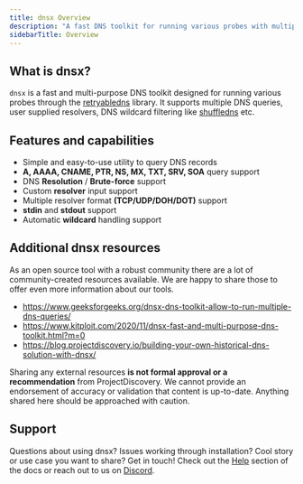 ```yaml
---
title: dnsx Overview
description: "A fast DNS toolkit for running various probes with multiple features"
sidebarTitle: Overview
---
```


## What is dnsx?

`dnsx` is a fast and multi-purpose DNS toolkit designed for running various probes through the [retryabledns](https://github.com/projectdiscovery/retryabledns) library. 
It supports multiple DNS queries, user supplied resolvers, DNS wildcard filtering like [shuffledns](https://github.com/projectdiscovery/shuffledns) etc.


## Features and capabilities

 - Simple and easy-to-use utility to query DNS records
 - **A, AAAA, CNAME, PTR, NS, MX, TXT, SRV, SOA** query support
 - DNS **Resolution** / **Brute-force** support
 - Custom **resolver** input support
 - Multiple resolver format **(TCP/UDP/DOH/DOT)** support
 - **stdin** and **stdout** support
 - Automatic **wildcard** handling support

 ## Additional dnsx resources

As an open source tool with a robust community there are a lot of community-created resources available. 
We are happy to share those to offer even more information about our tools. 

- https://www.geeksforgeeks.org/dnsx-dns-toolkit-allow-to-run-multiple-dns-queries/
- https://www.kitploit.com/2020/11/dnsx-fast-and-multi-purpose-dns-toolkit.html?m=0
- https://blog.projectdiscovery.io/building-your-own-historical-dns-solution-with-dnsx/

<Note>Sharing any external resources **is not formal approval or a recommendation** from ProjectDiscovery. 
We cannot provide an endorsement of accuracy or validation that content is up-to-date. Anything shared here should be approached with caution.</Note> 


## Support 
Questions about using dnsx? Issues working through installation? Cool story or use case you want to share? Get in touch! Check out the [Help](/help) section of the docs or reach out to us on [Discord](https://discord.com/invite/projectdiscovery). 

